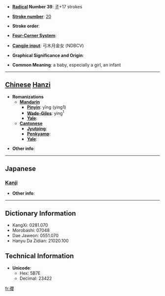* '''[[Wiktionary:Chinese radical index| Radical]] Number 39''': [[Wiktionary:Chinese radical index 子|子]]+17 strokes

* '''[[Wiktionary:Chinese total strokes index|Stroke number]]''': [[Wiktionary:Chinese total strokes index 20|20]]

* '''Stroke order''': 

* '''[[Wiktionary:Chinese four corner index|Four-Corner System]]''': 

* '''[[Wiktionary:Chinese Cangjie index|Cangjie input]]''': 弓木月金女 (NDBCV)

* '''Graphical Significance and Origin''': 

* '''Common Meaning''': a baby, especially a girl, an infant

----

== [[Chinese]] [[Hanzi]] ==

* '''Romanizations'''
** '''[[Mandarin]]'''
*** '''[[Pinyin]]''': yīng (ying1)
*** '''[[Wade-Giles]]''': ying<sup>1</sup>
*** '''[[Yale]]''': 
** '''[[Cantonese]]'''
*** '''[[Jyutping]]''':
*** '''[[Penkyamp]]''': 
*** '''[[Yale]]''': 

* '''Other info''': 

----

==Japanese==
===[[Kanji]]===
{{kanji|on readings=[[えい]] (ei)|kun readings=[[みどりご]] (midorigo)}}

* '''Other info''':  

----

== Dictionary Information ==

* KangXi: 0281.070
* Morobashi: 07048
* Dae Jaweon: 0551.070
* Hanyu Da Zidian: 21020.100

== Technical Information ==

* '''Unicode''':
** Hex: 5B7E
** Decimal: 23422

[[fr:孾]]